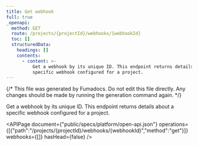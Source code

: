 ```yaml
---
title: Get webhook
full: true
_openapi:
  method: GET
  route: /projects/{projectId}/webhooks/{webhookId}
  toc: []
  structuredData:
    headings: []
    contents:
      - content: >-
          Get a webhook by its unique ID. This endpoint returns details about a
          specific webhook configured for a project.
---
```


{/* This file was generated by Fumadocs. Do not edit this file directly. Any changes should be made by running the generation command again. */}

Get a webhook by its unique ID. This endpoint returns details about a specific webhook configured for a project.

<APIPage document={"public/specs/platform/open-api.json"} operations={[{"path":"/projects/{projectId}/webhooks/{webhookId}","method":"get"}]} webhooks={[]} hasHead={false} />